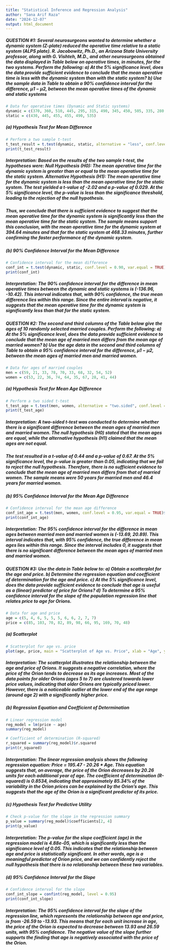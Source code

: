 ---
title: "Statistical Inference and Regression Analysis"
author: "Sana Arif Raza"
date: "2024-12-07"
output: html_document
---

##### QUESTION #1: Several neurosurgeons wanted to determine whether a dynamic system (Z-plate) reduced the operative time relative to a static system (ALPS plate). R. Jacobowitz, Ph.D., an Arizona State University professor, along with G. Vishteh, M.D., and other neurosurgeons obtained the data displayed in Table below on operative times, in minutes, for the two systems. Perform the following: a) At the 5% significance level, does the data provide sufficient evidence to conclude that the mean operative time is less with the dynamic system than with the static system? b) Use the sample data in Table to obtain a 90% confidence interval for the difference, μ1 − μ2, between the mean operative times of the dynamic and static systems

```{r}
# Data for operative times (Dynamic and Static systems)
dynamic = c(370, 360, 510, 445, 295, 315, 490, 345, 450, 505, 335, 280, 325, 500) 
static = c(430, 445, 455, 455, 490, 535)
```

##### (a) Hypothesis Test for Mean Difference
```{r}
# Perform a two sample t-test
t_test_result = t.test(dynamic, static, alternative = "less", conf.level = 0.95, var.equal = TRUE)
print(t_test_result)
```
##### Interpretation: Based on the results of the two sample t-test, the hypotheses were: Null Hypothesis (H0): The mean operative time for the dynamic system is greater than or equal to the mean operative time for the static system. Alternative Hypothesis (H1): The mean operative time for the dynamic system is less than the mean operative time for the static system. The test yielded a t-value of -2.02 and a p-value of 0.029. At the 5% significance level, the p-value is less than the significance threshold, leading to the rejection of the null hypothesis.

##### Thus, we conclude that there is sufficient evidence to suggest that the mean operative time for the dynamic system is significantly less than the mean operative time for the static system. The sample means support this conclusion, with the mean operative time for the dynamic system at 394.64 minutes and that for the static system at 468.33 minutes, further confirming the faster performance of the dynamic system.

##### (b) 90% Confidence Interval for the Mean Difference
```{r}
# Confidence interval for the mean difference
conf_int = t.test(dynamic, static, conf.level = 0.90, var.equal = TRUE)$conf.int
print(conf_int)
```
##### Interpretation: The 90% confidence interval for the difference in mean operative times between the dynamic and static systems is (-136.96, -10.42). This interval indicates that, with 90% confidence, the true mean difference lies within this range. Since the entire interval is negative, it suggests that the mean operative time for the dynamic system is significantly less than that for the static system.

##### QUESTION #2: The second and third columns of the Table below give the ages of 10 randomly selected married couples. Perform the following: a) At the 5% significance level, does the data provide sufficient evidence to conclude that the mean age of married men differs from the mean age of married women? b) Use the age data in the second and third columns of Table to obtain a 95% confidence interval for the difference, μ1 − μ2, between the mean ages of married men and married women.

```{r}
# Data for ages of married couples
men = c(59, 21, 33, 78, 70, 33, 68, 32, 54, 52)
women = c(53, 22, 36, 74, 64, 35, 67, 28, 41, 44)
```

##### (a) Hypothesis Test for Mean Age Difference
```{r}
# Perform a two sided t-test
t_test_age = t.test(men, women, alternative = "two.sided", conf.level = 0.95, var.equal = TRUE)
print(t_test_age)
```
##### Interpretation: A two-sided t-test was conducted to determine whether there is a significant difference between the mean ages of married men and married women. The null hypothesis (H0) stated that the mean ages are equal, while the alternative hypothesis (H1) claimed that the mean ages are not equal.

##### The test resulted in a t-value of 0.44 and a p-value of 0.67. At the 5% significance level, the p-value is greater than 0.05, indicating that we fail to reject the null hypothesis. Therefore, there is no sufficient evidence to conclude that the mean age of married men differs from that of married women. The sample means were 50 years for married men and 46.4 years for married women.

##### (b) 95% Confidence Interval for the Mean Age Difference
```{r}
# Confidence interval for the mean age difference
conf_int_age = t.test(men, women, conf.level = 0.95, var.equal = TRUE)$conf.int
print(conf_int_age)
```
##### Interpretation: The 95% confidence interval for the difference in mean ages between married men and married women is (-13.69, 20.89). This interval indicates that, with 95% confidence, the true difference in mean ages lies within this range. Since the interval includes 0, it suggests that there is no significant difference between the mean ages of married men and married women.

##### QUESTION #3: Use the data in Table below to: a) Obtain a scatterplot for the age and price. b) Determine the regression equation and coefficient of determination for the age and price. c) At the 5% significance level, does the data provide sufficient evidence to conclude that age is useful as a (linear) predictor of price for Orions? d) To determine a 95% confidence interval for the slope of the population regression line that relates price to age for Orions.

```{r}
# Data for age and price
age = c(5, 4, 6, 5, 5, 5, 6, 6, 2, 7, 7)
price = c(85, 103, 70, 82, 89, 98, 66, 95, 169, 70, 48)
```

##### (a) Scatterplot
```{r}
# Scatterplot for age vs. price
plot(age, price, main = "Scatterplot of Age vs. Price", xlab = "Age", ylab = "Price", pch = 19, col = "blue")
```   

##### Interpretation: The scatterplot illustrates the relationship between the age and price of Orions. It suggests a negative correlation, where the price of the Orion tends to decrease as its age increases. Most of the data points for older Orions (ages 5 to 7) are clustered towards lower price values, indicating that older Orions are typically priced lower. However, there is a noticeable outlier at the lower end of the age range (around age 2) with a significantly higher price.

##### (b) Regression Equation and Coefficient of Determination
```{r}
# Linear regression model
reg_model = lm(price ~ age)
summary(reg_model)

# Coefficient of determination (R-squared)
r_squared = summary(reg_model)$r.squared
print(r_squared)
```
##### Interpretation: The linear regression analysis shows the following regression equation: Price = 195.47 - 20.26 * Age. This equation suggests that, on average, the price of the Orion decreases by 20.26 units for each additional year of age. The coefficient of determination (R-squared) is 0.8534, indicating that approximately 85.34% of the variability in the Orion prices can be explained by the Orion's age. This suggests that the age of the Orion is a significant predictor of its price.

##### (c) Hypothesis Test for Predictive Utility
```{r}
# Check p-value for the slope in the regression summary
p_value = summary(reg_model)$coefficients[2, 4]
print(p_value)
```
##### Interpretation: The p-value for the slope coefficient (age) in the regression model is 4.88e-05, which is significantly less than the significance level of 0.05. This indicates that the relationship between age and price is statistically significant. In other words, age is a meaningful predictor of Orion price, and we can confidently reject the null hypothesis that there is no relationship between these two variables.

##### (d) 95% Confidence Interval for the Slope
```{r}
# Confidence interval for the slope
conf_int_slope = confint(reg_model, level = 0.95)
print(conf_int_slope)
```
##### Interpretation: The 95% confidence interval for the slope of the regression line, which represents the relationship between age and price, is from -26.59 to -13.93. This means that for each unit increase in age, the price of the Orion is expected to decrease between 13.93 and 26.59 units, with 95% confidence. The negative value of the slope further supports the finding that age is negatively associated with the price of the Orion.
